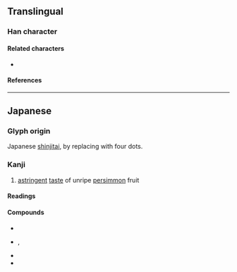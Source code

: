 {{also|澀|澁}}
{{character info/new}}
==Translingual==
{{CJKV-forms|澀|涩|渋|澁}}

===Han character===
{{Han char|rn=85|rad=水|as=08|sn=11|four=31181|canj=EYMO|ids=⿰氵⿳止丷八}}

====Related characters====
* {{l|mul|澁}} {{q|[[kyūjitai|Kyūjitai]] form}}

====References====
{{Han ref|kx=0633.371|dkj=17750|dj=1039.200|hdz=31647.061|uh=6E0B}}

----

==Japanese==
{{ja-kanji forms|渋|澁}}

===Glyph origin===
Japanese [[shinjitai]], {{Han simp|澁#Japanese|nocap=y}} by replacing {{l|mul|𣥖}} with four dots.

===Kanji===
{{ja-kanji|grade=c|rs=水08|kyu=澁}}

# [[astringent]] [[taste]] of unripe [[persimmon]] {{gloss|[[kaki]]}} fruit

====Readings====
{{ja-readings
|goon=しゅう<しふ
|kanon=そう<そふ
|kanyoon=じゅう<じふ
|kun=しぶ-い, しぶ-, しぶ-る
}}

====Compounds====
{{der-top}}
* {{ja-r|渋%滞|じゅう%たい|[[congestion]]; [[traffic jam]]}}
* {{ja-r|渋%面|じゅう%めん}}, {{ja-r|渋%面|しぶ%つら|[[congestion]]}}
* {{ja-r|渋%谷|しぶ%や|[[Shibuya]]}}
* {{ja-r|難%渋|なん%じゅう|[[difficulty]]; [[hindrance]]; [[hardship]]}}
{{der-bottom}}